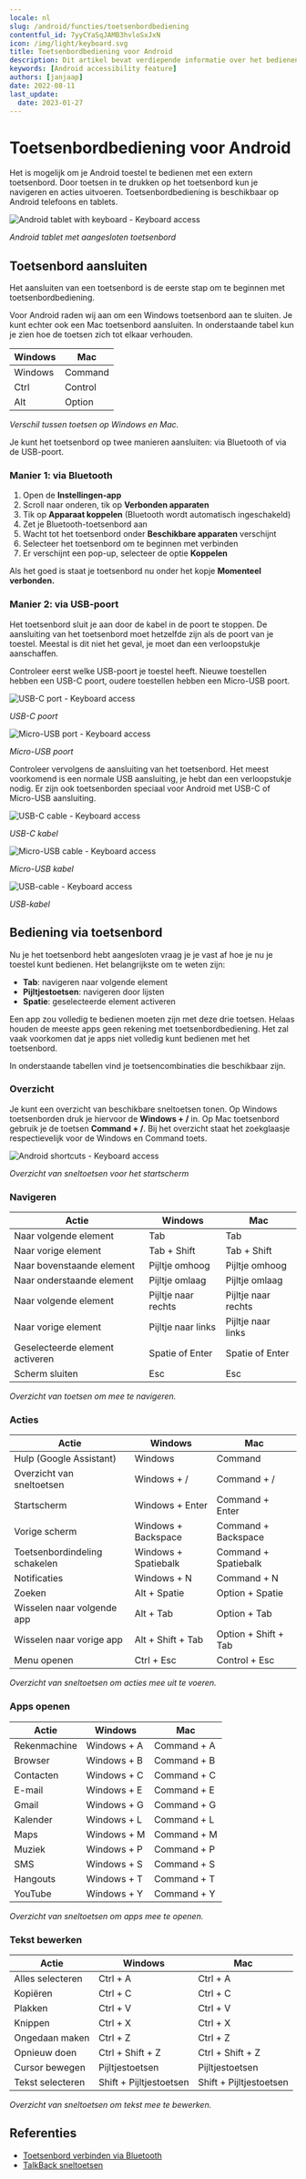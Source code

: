 ```yaml
---
locale: nl
slug: /android/functies/toetsenbordbediening
contentful_id: 7yyCYaSqJAMB3hvloSxJxN
icon: /img/light/keyboard.svg
title: Toetsenbordbediening voor Android
description: Dit artikel bevat verdiepende informatie over het bedienen van je Android toestel met een toetsenbord.
keywords: [Android accessibility feature]
authors: [janjaap]
date: 2022-08-11
last_update:
  date: 2023-01-27
---
```


# Toetsenbordbediening voor Android

Het is mogelijk om je Android toestel te bedienen met een extern toetsenbord. Door toetsen in te drukken op het toetsenbord kun je navigeren en acties uitvoeren. Toetsenbordbediening is beschikbaar op Android telefoons en tablets.

<Image src="/img/light/android-tablet-met-toetsenbord.png" alt="Android tablet with keyboard - Keyboard access"/>

*Android tablet met aangesloten toetsenbord*

## Toetsenbord aansluiten

Het aansluiten van een toetsenbord is de eerste stap om te beginnen met toetsenbordbediening.

Voor Android raden wij aan om een Windows toetsenbord aan te sluiten. Je kunt echter ook een Mac toetsenbord aansluiten. In onderstaande tabel kun je zien hoe de toetsen zich tot elkaar verhouden.

| Windows | Mac |
| --- | --- |
| Windows | Command |
| Ctrl | Control |
| Alt | Option |

*Verschil tussen toetsen op Windows en Mac.*

Je kunt het toetsenbord op twee manieren aansluiten: via Bluetooth of via de USB-poort.

### Manier 1: via Bluetooth

1. Open de **Instellingen-app**
2. Scroll naar onderen, tik op **Verbonden apparaten**
3. Tik op **Apparaat koppelen** (Bluetooth wordt automatisch ingeschakeld)
4. Zet je Bluetooth-toetsenbord aan
5. Wacht tot het toetsenbord onder **Beschikbare apparaten** verschijnt
6. Selecteer het toetsenbord om te beginnen met verbinden
7. Er verschijnt een pop-up, selecteer de optie **Koppelen**

Als het goed is staat je toetsenbord nu onder het kopje **Momenteel verbonden.**

### Manier 2: via USB-poort

Het toetsenbord sluit je aan door de kabel in de poort te stoppen. De aansluiting van het toetsenbord moet hetzelfde zijn als de poort van je toestel. Meestal is dit niet het geval, je moet dan een verloopstukje aanschaffen.

Controleer eerst welke USB-poort je toestel heeft. Nieuwe toestellen hebben een USB-C poort, oudere toestellen hebben een Micro-USB poort.

<Image src="/img/light/usb-c-poort.png" alt="USB-C port - Keyboard access"/>

*USB-C poort*

<Image src="/img/light/micro-usb-poort.png" alt="Micro-USB port - Keyboard access"/>

*Micro-USB poort*

Controleer vervolgens de aansluiting van het toetsenbord. Het meest voorkomend is een normale USB aansluiting, je hebt dan een verloopstukje nodig. Er zijn ook toetsenborden speciaal voor Android met USB-C of Micro-USB aansluiting.

<Image src="/img/light/usb-c-kabel.png" alt="USB-C cable - Keyboard access"/>

*USB-C kabel*

<Image src="/img/light/micro-usb-kabel.png" alt="Micro-USB cable - Keyboard access"/>

*Micro-USB kabel*

<Image src="/img/light/usb-kabel.png" alt="USB-cable - Keyboard access"/>

*USB-kabel*

## Bediening via toetsenbord

Nu je het toetsenbord hebt aangesloten vraag je je vast af hoe je nu je toestel kunt bedienen. Het belangrijkste om te weten zijn:

- **Tab**: navigeren naar volgende element
- **Pijltjestoetsen**: navigeren door lijsten
- **Spatie**: geselecteerde element activeren

Een app zou volledig te bedienen moeten zijn met deze drie toetsen. Helaas houden de meeste apps geen rekening met toetsenbordbediening. Het zal vaak voorkomen dat je apps niet volledig kunt bedienen met het toetsenbord.

In onderstaande tabellen vind je toetsencombinaties die beschikbaar zijn.

### Overzicht

Je kunt een overzicht van beschikbare sneltoetsen tonen. Op Windows toetsenborden druk je hiervoor de **Windows + /** in. Op Mac toetsenbord gebruik je de toetsen **Command + /**. Bij het overzicht staat het zoekglaasje respectievelijk voor de Windows en Command toets.

<Image src="/img/light/android-sneltoetsen-938x1352.png" alt="Android shortcuts - Keyboard access"/>

*Overzicht van sneltoetsen voor het startscherm*

### Navigeren

| Actie | Windows | Mac |
| --- | --- | --- |
| Naar volgende element | Tab | Tab |
| Naar vorige element | Tab + Shift | Tab + Shift |
| Naar bovenstaande element | Pijltje omhoog | Pijltje omhoog |
| Naar onderstaande element | Pijltje omlaag | Pijltje omlaag |
| Naar volgende element | Pijltje naar rechts | Pijltje naar rechts |
| Naar vorige element | Pijltje naar links | Pijltje naar links |
| Geselecteerde element activeren | Spatie of Enter | Spatie of Enter |
| Scherm sluiten | Esc | Esc |

*Overzicht van toetsen om mee te navigeren.*

### Acties

| Actie | Windows | Mac |
| --- | --- | --- |
| Hulp (Google Assistant) | Windows | Command |
| Overzicht van sneltoetsen | Windows + / | Command + / |
| Startscherm | Windows + Enter | Command + Enter |
| Vorige scherm | Windows + Backspace | Command + Backspace |
| Toetsenbordindeling schakelen | Windows + Spatiebalk | Command + Spatiebalk |
| Notificaties | Windows + N | Command + N |
| Zoeken | Alt + Spatie | Option + Spatie |
| Wisselen naar volgende app | Alt + Tab | Option + Tab |
| Wisselen naar vorige app | Alt + Shift + Tab | Option + Shift + Tab |
| Menu openen | Ctrl + Esc | Control + Esc |

*Overzicht van sneltoetsen om acties mee uit te voeren.*

### Apps openen

| Actie | Windows | Mac |
| --- | --- | --- |
| Rekenmachine | Windows + A | Command + A |
| Browser | Windows + B | Command + B |
| Contacten | Windows + C | Command + C |
| E-mail | Windows + E | Command + E |
| Gmail | Windows + G | Command + G |
| Kalender | Windows + L | Command + L |
| Maps | Windows + M | Command + M |
| Muziek | Windows + P | Command + P |
| SMS | Windows + S | Command + S |
| Hangouts | Windows + T | Command + T |
| YouTube | Windows + Y | Command + Y |

*Overzicht van sneltoetsen om apps mee te openen.*

### Tekst bewerken

| Actie | Windows | Mac |
| --- | --- | --- |
| Alles selecteren | Ctrl + A | Ctrl + A |
| Kopiëren | Ctrl + C | Ctrl + C |
| Plakken | Ctrl + V | Ctrl + V |
| Knippen | Ctrl + X | Ctrl + X |
| Ongedaan maken | Ctrl + Z | Ctrl + Z |
| Opnieuw doen | Ctrl + Shift + Z | Ctrl + Shift + Z |
| Cursor bewegen | Pijltjestoetsen | Pijltjestoetsen |
| Tekst selecteren | Shift + Pijltjestoetsen | Shift + Pijltjestoetsen |

*Overzicht van sneltoetsen om tekst mee te bewerken.*

## Referenties

- [Toetsenbord verbinden via Bluetooth](https://support.google.com/android/answer/9075925?hl=nl)
- [TalkBack sneltoetsen](https://support.google.com/accessibility/android/answer/6110948?hl=nl)
